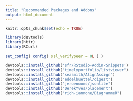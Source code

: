 ```yaml
---
title: "Recommended Packages and Addons"
output: html_document
---
```


```r
knitr::opts_chunk$set(echo = TRUE)
```


```r
library(devtools)
library(httr)
library(RCurl)

set_config( config( ssl_verifypeer = 0L ) )

devtools::install_github('sfr/RStudio-Addin-Snippets')
devtools::install_github("timelyportfolio/listviewer")
devtools::install_github("seasmith/AlignAssign")
devtools::install_github("eddelbuettel/digest")
devtools::install_github("jeroenooms/jsonlite")
devtools::install_github("DerekYves/placement")
devtools::install_github("rich-iannone/DiagrammeR")


```

